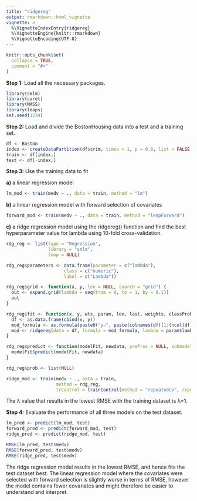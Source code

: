 ```yaml
---
title: "ridgereg"
output: rmarkdown::html_vignette
vignette: >
  %\VignetteIndexEntry{ridgereg}
  %\VignetteEngine{knitr::rmarkdown}
  %\VignetteEncoding{UTF-8}
---
```


```r
knitr::opts_chunk$set(
  collapse = TRUE,
  comment = "#>"
)
```

**Step 1:** Load all the necessary packages.

```r
library(smlm)
library(caret)
library(MASS)
library(leaps)
set.seed(1234)
```

**Step 2:** Load and divide the BostonHousing data into a test and a training set.

```r
df <- Boston
index <- createDataPartition(df$crim, times = 1, p = 0.8, list = FALSE)
train <- df[index,]
test <- df[-index,]
```

**Step 3:** Use the training data to fit

**a)** a linear regression model

```r
lm_mod <- train(medv ~ ., data = train, method = "lm")
```

**b)** a linear regression model with forward selection of covariates

```r
forward_mod <- train(medv ~ ., data = train, method = "leapForward")
```

**c)** a ridge regression model using the ridgereg() function and find the best hyperparameter value for lambda using 10-fold cross-validation.

```r
rdg_reg <- list(type = "Regression",
                library = "smlm",
                loop = NULL)

rdg_reg$parameters <- data.frame(parameter = c("lambda"),
                      class = c("numeric"),
                      label = c("Lambda"))

rdg_reg$grid <- function(x, y, len = NULL, search = "grid") {
  out <- expand.grid(lambda = seq(from = 0, to = 1, by = 0.1))
  out
}

rdg_reg$fit <- function(x, y, wts, param, lev, last, weights, classProbs, ...) { 
  df <- as.data.frame(cbind(x, y))
  mod_formula <- as.formula(paste0("y~", paste(colnames(df)[1:(ncol(df)-1)], collapse = "+")))
  mod <- ridgereg(data = df, formula = mod_formula, lambda = param$lambda)
}

rdg_reg$predict <- function(modelFit, newdata, preProc = NULL, submodels = NULL) {
  modelFit$predict(modelFit, newdata)
}

rdg_reg$prob <- list(NULL)

ridge_mod <- train(medv ~ ., data = train, 
                   method = rdg_reg,
                   trControl = trainControl(method = "repeatedcv", repeats = 3))
```

The λ value that results in the lowest RMSE with the training dataset is 	λ=1.

**Step 4:** Evaluate the performance of all three models on the test dataset.

```r
lm_pred <- predict(lm_mod, test)
forward_pred <- predict(forward_mod, test)
ridge_pred <- predict(ridge_mod, test)

RMSE(lm_pred, test$medv)
RMSE(forward_pred, test$medv)
RMSE(ridge_pred, test$medv)
```

The ridge regression model results in the lowest RMSE, and hence fits the test dataset best. The linear regression model where the covariates were selected with forward selection is slightly worse in terms of RMSE, however the model contains fewer covariates and might therefore be easier to understand and interpret.

